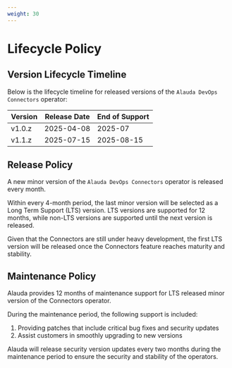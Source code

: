 ```yaml
---
weight: 30
---
```


# Lifecycle Policy

## Version Lifecycle Timeline

Below is the lifecycle timeline for released versions of the `Alauda DevOps Connectors` operator:

| Version | Release Date | End of Support |
| ------- | ------------ | -------------- |
| v1.0.z  | 2025-04-08   | 2025-07        |
| v1.1.z  | 2025-07-15   | 2025-08-15     |

## Release Policy

A new minor version of the `Alauda DevOps Connectors` operator is released every month.

Within every 4-month period, the last minor version will be selected as a Long Term Support (LTS) version. LTS versions are supported for 12 months, while non-LTS versions are supported until the next version is released.

Given that the Connectors are still under heavy development, the first LTS version will be released once the Connectors feature reaches maturity and stability.

## Maintenance Policy

Alauda provides 12 months of maintenance support for LTS released minor version of the Connectors operator.

During the maintenance period, the following support is included:

1. Providing patches that include critical bug fixes and security updates
2. Assist customers in smoothly upgrading to new versions

Alauda will release security version updates every two months during the maintenance period to ensure the security and stability of the operators.

